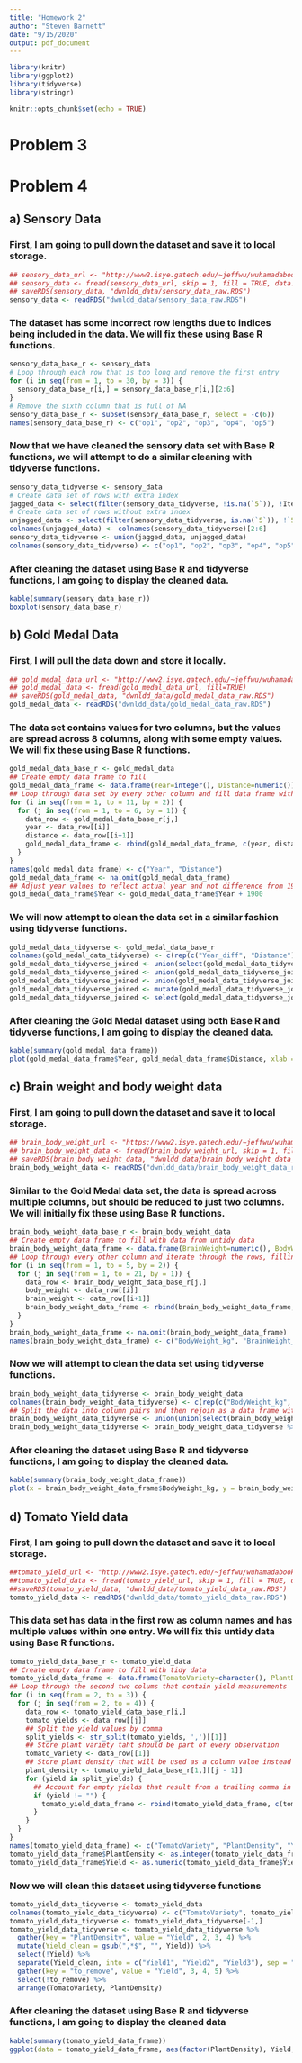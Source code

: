```yaml
---
title: "Homework 2"
author: "Steven Barnett"
date: "9/15/2020"
output: pdf_document
---
```


```r
library(knitr)
library(ggplot2)
library(tidyverse)
library(stringr)
```

```r
knitr::opts_chunk$set(echo = TRUE)
```


# Problem 3

# Problem 4

## a) Sensory Data

### First, I am going to pull down the dataset and save it to local storage.
```r
## sensory_data_url <- "http://www2.isye.gatech.edu/~jeffwu/wuhamadabook/data/Sensory.dat"
## sensory_data <- fread(sensory_data_url, skip = 1, fill = TRUE, data.table = FALSE)
## saveRDS(sensory_data, "dwnldd_data/sensory_data_raw.RDS")
sensory_data <- readRDS("dwnldd_data/sensory_data_raw.RDS")
```

### The dataset has some incorrect row lengths due to indices being included in the data. We will fix these using Base R functions.
```r
sensory_data_base_r <- sensory_data
# Loop through each row that is too long and remove the first entry
for (i in seq(from = 1, to = 30, by = 3)) {
  sensory_data_base_r[i,] = sensory_data_base_r[i,][2:6]
}
# Remove the sixth column that is full of NA
sensory_data_base_r <- subset(sensory_data_base_r, select = -c(6))
names(sensory_data_base_r) <- c("op1", "op2", "op3", "op4", "op5")
```

### Now that we have cleaned the sensory data set with Base R functions, we will attempt to do a similar cleaning with tidyverse functions.
```r
sensory_data_tidyverse <- sensory_data
# Create data set of rows with extra index
jagged_data <- select(filter(sensory_data_tidyverse, !is.na(`5`)), !Item)
# Create data set of rows without extra index
unjagged_data <- select(filter(sensory_data_tidyverse, is.na(`5`)), !`5`)
colnames(unjagged_data) <- colnames(sensory_data_tidyverse)[2:6]
sensory_data_tidyverse <- union(jagged_data, unjagged_data)
colnames(sensory_data_tidyverse) <- c("op1", "op2", "op3", "op4", "op5")
```

### After cleaning the dataset using Base R and tidyverse functions, I am going to display the cleaned data.
```r
kable(summary(sensory_data_base_r))
boxplot(sensory_data_base_r)
```

## b) Gold Medal Data

### First, I will pull the data down and store it locally.
```r
## gold_medal_data_url <- "http://www2.isye.gatech.edu/~jeffwu/wuhamadabook/data/LongJumpData.dat"
## gold_medal_data <- fread(gold_medal_data_url, fill=TRUE)
## saveRDS(gold_medal_data, "dwnldd_data/gold_medal_data_raw.RDS")
gold_medal_data <- readRDS("dwnldd_data/gold_medal_data_raw.RDS")
```

### The data set contains values for two columns, but the values are spread across 8 columns, along with some empty values. We will fix these using Base R functions.
```r
gold_medal_data_base_r <- gold_medal_data
## Create empty data frame to fill
gold_medal_data_frame <- data.frame(Year=integer(), Distance=numeric())
## Loop through data set by every other column and fill data frame with Year and Distance values
for (i in seq(from = 1, to = 11, by = 2)) {
  for (j in seq(from = 1, to = 6, by = 1)) {
    data_row <- gold_medal_data_base_r[j,]
    year <- data_row[[i]]
    distance <- data_row[[i+1]]
    gold_medal_data_frame <- rbind(gold_medal_data_frame, c(year, distance))
  }
}
names(gold_medal_data_frame) <- c("Year", "Distance")
gold_medal_data_frame <- na.omit(gold_medal_data_frame)
## Adjust year values to reflect actual year and not difference from 1900
gold_medal_data_frame$Year <- gold_medal_data_frame$Year + 1900
```

### We will now attempt to clean the data set in a similar fashion using tidyverse functions.
```r
gold_medal_data_tidyverse <- gold_medal_data_base_r
colnames(gold_medal_data_tidyverse) <- c(rep(c("Year_diff", "Distance"), 6))
gold_medal_data_tidyverse_joined <- union(select(gold_medal_data_tidyverse, 1:2), select(gold_medal_data_tidyverse, 3:4))
gold_medal_data_tidyverse_joined <- union(gold_medal_data_tidyverse_joined, select(gold_medal_data_tidyverse, 5:6))
gold_medal_data_tidyverse_joined <- union(gold_medal_data_tidyverse_joined, select(gold_medal_data_tidyverse, 7:8))
gold_medal_data_tidyverse_joined <- mutate(gold_medal_data_tidyverse_joined, Year = Year_diff + 1900)
gold_medal_data_tidyverse_joined <- select(gold_medal_data_tidyverse_joined, !Year_diff)
```

### After cleaning the Gold Medal dataset using both Base R and tidyverse functions, I am going to display the cleaned data.
```r
kable(summary(gold_medal_data_frame))
plot(gold_medal_data_frame$Year, gold_medal_data_frame$Distance, xlab = "Year", ylab = "Distance")
```


## c) Brain weight and body weight data

### First, I am going to pull down the dataset and save it to local storage.
```r
## brain_body_weight_url <- "https://www2.isye.gatech.edu/~jeffwu/wuhamadabook/data/BrainandBodyWeight.dat"
## brain_body_weight_data <- fread(brain_body_weight_url, skip = 1, fill = TRUE, data.table = FALSE)
## saveRDS(brain_body_weight_data, "dwnldd_data/brain_body_weight_data_raw.RDS")
brain_body_weight_data <- readRDS("dwnldd_data/brain_body_weight_data_raw.RDS")
```

### Similar to the Gold Medal data set, the data is spread across multiple columns, but should be reduced to just two columns. We will initially fix these using Base R functions.
```r
brain_body_weight_data_base_r <- brain_body_weight_data
## Create empty data frame to fill with data from untidy data
brain_body_weight_data_frame <- data.frame(BrainWeight=numeric(), BodyWeight=numeric())
## Loop through every other column and iterate through the rows, filling the empty data frame
for (i in seq(from = 1, to = 5, by = 2)) {
  for (j in seq(from = 1, to = 21, by = 1)) {
    data_row <- brain_body_weight_data_base_r[j,]
    body_weight <- data_row[[i]]
    brain_weight <- data_row[[i+1]]
    brain_body_weight_data_frame <- rbind(brain_body_weight_data_frame, c(body_weight, brain_weight))
  }
}
brain_body_weight_data_frame <- na.omit(brain_body_weight_data_frame)
names(brain_body_weight_data_frame) <- c("BodyWeight_kg", "BrainWeight_g")
```

### Now we will attempt to clean the data set using tidyverse functions.
```r
brain_body_weight_data_tidyverse <- brain_body_weight_data
colnames(brain_body_weight_data_tidyverse) <- c(rep(c("BodyWeight_kg", "BrainWeight_g"), 3))
## Split the data into column pairs and then rejoin as a data frame with two columns
brain_body_weight_data_tidyverse <- union(union(select(brain_body_weight_data_tidyverse, 1:2), select(brain_body_weight_data_tidyverse, 3:4)), select(brain_body_weight_data_tidyverse, 5:6))
brain_body_weight_data_tidyverse <- brain_body_weight_data_tidyverse %>% filter(!is.na(BodyWeight_kg))
```

### After cleaning the dataset using Base R and tidyverse functions, I am going to display the cleaned data.
```r
kable(summary(brain_body_weight_data_frame))
plot(x = brain_body_weight_data_frame$BodyWeight_kg, y = brain_body_weight_data_frame$BrainWeight_g, xlab = 'Body Weight', ylab = 'Brain Weight', log = 'xy')
```

## d) Tomato Yield data

### First, I am going to pull down the dataset and save it to local storage.
```r
##tomato_yield_url <- "http://www2.isye.gatech.edu/~jeffwu/wuhamadabook/data/tomato.dat"
##tomato_yield_data <- fread(tomato_yield_url, skip = 1, fill = TRUE, data.table = FALSE)
##saveRDS(tomato_yield_data, "dwnldd_data/tomato_yield_data_raw.RDS")
tomato_yield_data <- readRDS("dwnldd_data/tomato_yield_data_raw.RDS")
```

### This data set has data in the first row as column names and has multiple values within one entry. We will fix this untidy data using Base R functions.
```r
tomato_yield_data_base_r <- tomato_yield_data
## Create empty data frame to fill with tidy data
tomato_yield_data_frame <- data.frame(TomatoVariety=character(), PlantDensity=character(), Yield=character())
## Loop through the second two colums that contain yield measurements
for (i in seq(from = 2, to = 3)) {
  for (j in seq(from = 2, to = 4)) {
    data_row <- tomato_yield_data_base_r[i,]
    tomato_yields <- data_row[[j]]
    ## Split the yield values by comma
    split_yields <- str_split(tomato_yields, ',')[[1]]
    ## Store plant variety taht should be part of every observation
    tomato_variety <- data_row[[1]]
    ## Store plant density that will be used as a column value instead of a "column name"
    plant_density <- tomato_yield_data_base_r[1,][[j - 1]]
    for (yield in split_yields) {
      ## Account for empty yields that result from a trailing comma in the data
      if (yield != "") {
        tomato_yield_data_frame <- rbind(tomato_yield_data_frame, c(tomato_variety, plant_density, yield))
      }
    }
  }
}
names(tomato_yield_data_frame) <- c("TomatoVariety", "PlantDensity", "Yield")
tomato_yield_data_frame$PlantDensity <- as.integer(tomato_yield_data_frame$PlantDensity)
tomato_yield_data_frame$Yield <- as.numeric(tomato_yield_data_frame$Yield)
```

### Now we will clean this dataset using tidyverse functions
```r
tomato_yield_data_tidyverse <- tomato_yield_data
colnames(tomato_yield_data_tidyverse) <- c("TomatoVariety", tomato_yield_data_tidyverse[1,1:3])
tomato_yield_data_tidyverse <- tomato_yield_data_tidyverse[-1,]
tomato_yield_data_tidyverse <- tomato_yield_data_tidyverse %>%
  gather(key = "PlantDensity", value = "Yield", 2, 3, 4) %>%
  mutate(Yield_clean = gsub(",*$", "", Yield)) %>%
  select(!Yield) %>%  
  separate(Yield_clean, into = c("Yield1", "Yield2", "Yield3"), sep = ",") %>% 
  gather(key = "to_remove", value = "Yield", 3, 4, 5) %>%
  select(!to_remove) %>%
  arrange(TomatoVariety, PlantDensity)
```

### After cleaning the dataset using Base R and tidyverse functions, I am going to display the cleaned data
```r
kable(summary(tomato_yield_data_frame))
ggplot(data = tomato_yield_data_frame, aes(factor(PlantDensity), Yield, fill = TomatoVariety)) + geom_bar(stat = "identity", width = 0.5, position = "dodge") + labs(list(x = "x", y = "count", fill = "group")) + xlab("Plant Density") + ylab("Highest Measured Yield")
```